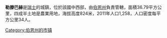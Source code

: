 '''勒滕巴赫'''是[[瑞士|瑞士]]的城鎮，位於該國中西部，由[[伯恩州|伯恩州]]負責管轄，面積36.79平方公里，四成半土地是農業用地，海拔高度824米，2011年人口1,258，人口密度每平方公里34人。

{{Switzerland-geo-stub}}
[[Category:伯恩州的市镇|Category:伯恩州的市镇]]